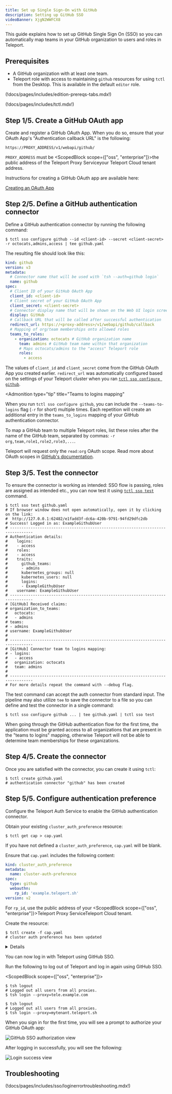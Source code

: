 ```yaml
---
title: Set up Single Sign-On with GitHub
description: Setting up GitHub SSO
videoBanner: XjgN2WWFCX8
---
```


This guide explains how to set up GitHub Single Sign On (SSO) so you can
automatically map teams in your GitHub organization to users and roles in
Teleport.

## Prerequisites

- A GitHub organization with at least one team.
- Teleport role with access to maintaining `github` resources for using `tctl` from the Desktop. This is available in the default `editor` role.

(!docs/pages/includes/edition-prereqs-tabs.mdx!)

(!docs/pages/includes/tctl.mdx!)

## Step 1/5. Create a GitHub OAuth app

Create and register a GitHub OAuth App. When you do so, ensure that your OAuth
App's "Authentication callback URL" is the following:

```
https://PROXY_ADDRESS/v1/webapi/github/
```

`PROXY_ADDRESS` must be <ScopedBlock scope={["oss", "enterprise"]}>the public
address of the Teleport Proxy Service</ScopedBlock><ScopedBlock
scope="cloud">your Teleport Cloud tenant address</ScopedBlock>.

Instructions for creating a GitHub OAuth app are available here:

[Creating an OAuth App](https://docs.github.com/en/developers/apps/building-oauth-apps/creating-an-oauth-app)

## Step 2/5. Define a GitHub authentication connector

Define a GitHub authentication connector by running the following command:

```code
$ tctl sso configure github --id <client-id> --secret <client-secret> -r octocats,admins,access | tee github.yaml
```

The resulting file should look like this:

```yaml
kind: github
version: v3
metadata:
  # Connector name that will be used with `tsh --auth=github login`
  name: github
spec:
  # Client ID of your GitHub OAuth App
  client_id: <client-id>
  # Client secret of your GitHub OAuth App
  client_secret: <client-secret>
  # Connector display name that will be shown on the Web UI login screen
  display: GitHub
  # Callback URL that will be called after successful authentication
  redirect_url: https://<proxy-address>/v1/webapi/github/callback
  # Mapping of org/team memberships onto allowed roles
  teams_to_roles:
    - organization: octocats # GitHub organization name
      team: admins # GitHub team name within that organization
      # Maps octocats/admins to the "access" Teleport role
      roles:
        - access
```

The values of `client_id` and `client_secret` come from the GitHub OAuth App you created earlier. `redirect_url` was automatically configured based on the settings of your Teleport cluster when you ran [`tctl sso configure github`](../reference/cli.mdx#tctl-sso-configure-github).

<Admonition
  type="tip"
  title="Teams to logins mapping"
>
When you run `tctl sso configure github`, you can include the `--teams-to-logins` flag (`-r` for short) multiple times. Each repetition will create an additional entry in the `teams_to_logins` mapping of your GitHub authentication connector.
  
  To map a GitHub team to multiple Teleport roles, list these roles after the name of the GitHub team, separated by commas: `-r org,team,role1,role2,role3,...`.
</Admonition>

Teleport will request only the `read:org` OAuth scope. Read more about OAuth scopes in [GitHub's documentation](https://developer.github.com/apps/building-oauth-apps/understanding-scopes-for-oauth-apps/).

## Step 3/5. Test the connector

To ensure the connector is working as intended: SSO flow is passing, roles are assigned as intended etc., you can now test it using [`tctl sso test`](../reference/cli.mdx#tctl-sso-test) command.

```code
$ tctl sso test github.yaml
# If browser window does not open automatically, open it by clicking on the link:
#  http://127.0.0.1:62482/e1fadd3f-dc6a-420b-9791-94fd29dfc2db
# Success! Logged in as: ExampleGithubUser
# --------------------------------------------------------------------------------
# Authentication details:
#    logins:
#    - access
#    roles:
#    - access
#    traits:
#      github_teams:
#      - admins
#      kubernetes_groups: null
#      kubernetes_users: null
#      logins:
#      - ExampleGithubUser
#    username: ExampleGithubUser
# --------------------------------------------------------------------------------
# [GitHub] Received claims:
# organization_to_teams:
#   octocats:
#   - admins
# teams:
# - admins
# username: ExampleGithubUser
# 
# --------------------------------------------------------------------------------
# [GitHub] Connector team to logins mapping:
# - logins:
#   - access
#   organization: octocats
#   team: admins
# 
# --------------------------------------------------------------------------------
# For more details repeat the command with --debug flag.
```

The test command can accept the auth connector from standard input. The pipeline may also utilize `tee` to save the connector to a file so you can define and test the connector in a single command:

```code
$ tctl sso configure github ... | tee github.yaml | tctl sso test
```

<Admonition type="tip">
  When going through the GitHub authentication flow for the first time,
  the application must be granted access to all organizations that are
  present in the "teams to logins" mapping, otherwise Teleport will not be
  able to determine team memberships for these organizations.
</Admonition>

## Step 4/5. Create the connector

Once you are satisfied with the connector, you can create it using `tctl`:

```code
$ tctl create github.yaml
# authentication connector "github" has been created
```

## Step 5/5. Configure authentication preference

Configure the Teleport Auth Service to enable the GitHub authentication
connector.

Obtain your existing `cluster_auth_preference` resource:

```code
$ tctl get cap > cap.yaml
```

If you have not defined a `cluster_auth_preference`, `cap.yaml` will be blank.

Ensure that `cap.yaml` includes the following content:

```yaml
kind: cluster_auth_preference
metadata:
  name: cluster-auth-preference
spec:
  type: github
  webauthn:
    rp_id: 'example.teleport.sh'
version: v2
```

For `rp_id`, use the public address of your <ScopedBlock scope={["oss", "enterprise"]}>Teleport Proxy Service</ScopedBlock><ScopedBlock scope="cloud">Teleport Cloud tenant</ScopedBlock>.

Create the resource:

```code
$ tctl create -f cap.yaml
# cluster auth preference has been updated
```

<Details scope={["enterprise", "oss"]} scopeOnly={true} opened title="Static configuration file">

You can also edit your Teleport configuration file to include the following:

```yaml
# Snippet from /etc/teleport.yaml
auth_service:
  authentication:
    type: github
```
</Details>

You can now log in with Teleport using GitHub SSO.


Run the following to log out of Teleport and log in again using GitHub SSO.

<ScopedBlock scope={["oss", "enterprise"]}>

```code
$ tsh logout
# Logged out all users from all proxies.
$ tsh login --proxy=tele.example.com
```

</ScopedBlock>
<ScopedBlock scope={["cloud"]}>

```code
$ tsh logout
# Logged out all users from all proxies.
$ tsh login --proxy=mytenant.teleport.sh
```

</ScopedBlock>

When you sign in for the first time, you will see a prompt to authorize your
GitHub OAuth app:

![GitHub SSO authorization view](../../../img/github-sso-auth-screen.jpg)

After logging in successfully, you will see the following:

![Login success view](../../../img/login-success.jpg)

## Troubleshooting

(!docs/pages/includes/sso/loginerrortroubleshooting.mdx!)
